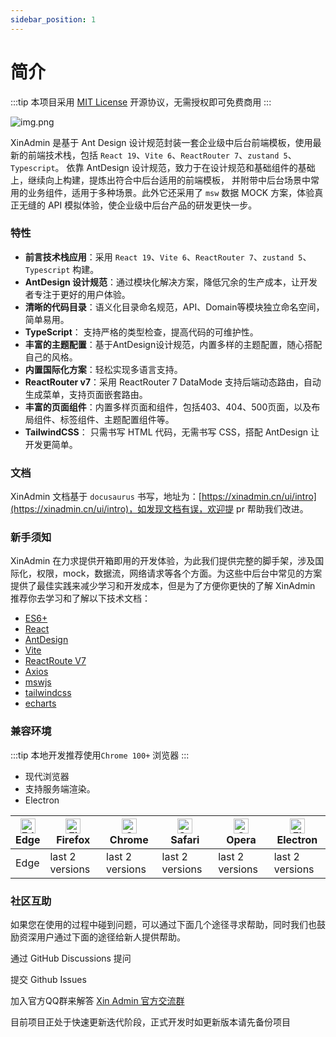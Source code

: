 ```yaml
---
sidebar_position: 1
---
```


# 简介

:::tip
本项目采用 [MIT License](https://github.com/xin-admin/xin-admin/blob/master/LICENSE) 开源协议，无需授权即可免费商用
:::

![img.png](img/img.png)

XinAdmin 是基于 Ant Design 设计规范封装一套企业级中后台前端模板，使用最新的前端技术栈，包括 `React 19`、`Vite 6`、`ReactRouter 7`、`zustand 5`、`  Typescript`。
依靠 AntDesign 设计规范，致力于在设计规范和基础组件的基础上，继续向上构建，提炼出符合中后台适用的前端模板，
并附带中后台场景中常用的业务组件，适用于多种场景。此外它还采用了 `msw` 数据 MOCK 方案，体验真正无缝的 API 模拟体验，使企业级中后台产品的研发更快一步。

### 特性

- **前言技术栈应用**：采用 `React 19`、`Vite 6`、`ReactRouter 7`、`zustand 5`、`  Typescript` 构建。
- **AntDesign 设计规范**：通过模块化解决方案，降低冗余的生产成本，让开发者专注于更好的用户体验。
- **清晰的代码目录**：语义化目录命名规范，API、Domain等模块独立命名空间，简单易用。
- **TypeScript**： 支持严格的类型检查，提高代码的可维护性。
- **丰富的主题配置**：基于AntDesign设计规范，内置多样的主题配置，随心搭配自己的风格。
- **内置国际化方案**：轻松实现多语言支持。
- **ReactRouter v7**：采用 ReactRouter 7 DataMode 支持后端动态路由，自动生成菜单，支持页面嵌套路由。
- **丰富的页面组件**：内置多样页面和组件，包括403、404、500页面，以及布局组件、标签组件、主题配置组件等。
- **TailwindCSS**： 只需书写 HTML 代码，无需书写 CSS，搭配 AntDesign 让开发更简单。

### 文档

XinAdmin 文档基于 `docusaurus` 书写，地址为：[https://xinadmin.cn/ui/intro](https://xinadmin.cn/ui/intro)，如发现文档有误，欢迎提 pr 帮助我们改进。

### 新手须知

XinAdmin 在力求提供开箱即用的开发体验，为此我们提供完整的脚手架，涉及国际化，权限，mock，数据流，网络请求等各个方面。为这些中后台中常见的方案提供了最佳实践来减少学习和开发成本，但是为了方便你更快的了解 XinAdmin
推荐你去学习和了解以下技术文档：

- [ES6+]( https://es6.ruanyifeng.com/)
- [React]( https://react.dev/ )
- [AntDesign]( https://ant.design/ )
- [Vite]( https://vite.dev/ )
- [ReactRoute V7](https://reactrouter.com/)
- [Axios](https://axios-http.com/)
- [mswjs](https://mswjs.io/)
- [tailwindcss](https://tailwindcss.com/)
- [echarts](https://echarts.apache.org/)

### 兼容环境

:::tip
本地开发推荐使用`Chrome 100+` 浏览器
:::

- 现代浏览器
- 支持服务端渲染。
- Electron

| [<img src="https://raw.githubusercontent.com/alrra/browser-logos/master/src/edge/edge_48x48.png" alt="Edge" width="24px" height="24px" />](https://godban.github.io/browsers-support-badges/)<br/>Edge | [<img src="https://raw.githubusercontent.com/alrra/browser-logos/master/src/firefox/firefox_48x48.png" alt="Firefox" width="24px" height="24px" />](https://godban.github.io/browsers-support-badges)<br/>Firefox | [<img src="https://raw.githubusercontent.com/alrra/browser-logos/master/src/chrome/chrome_48x48.png" alt="Chrome" width="24px" height="24px" />](https://godban.github.io/browsers-support-badges/)<br/>Chrome | [<img src="https://raw.githubusercontent.com/alrra/browser-logos/master/src/safari/safari_48x48.png" alt="Safari" width="24px" height="24px" />](https://godban.github.io/browsers-support-badges/)<br/>Safari | [<img src="https://raw.githubusercontent.com/alrra/browser-logos/master/src/opera/opera_48x48.png" alt="Opera" width="24px" height="24px" />](https://godban.github.io/browsers-support-badges/)<br/>Opera | [<img src="https://raw.githubusercontent.com/alrra/browser-logos/master/src/electron/electron_48x48.png" alt="Electron" width="24px" height="24px" />](https://godban.github.io/browsers-support-badges/)<br/>Electron |
|--------------------------------------------------------------------------------------------------------------------------------------------------------------------------------------------------------|-------------------------------------------------------------------------------------------------------------------------------------------------------------------------------------------------------------------|----------------------------------------------------------------------------------------------------------------------------------------------------------------------------------------------------------------|----------------------------------------------------------------------------------------------------------------------------------------------------------------------------------------------------------------|------------------------------------------------------------------------------------------------------------------------------------------------------------------------------------------------------------|------------------------------------------------------------------------------------------------------------------------------------------------------------------------------------------------------------------------|
| Edge                                                                                                                                                                                                   | last 2 versions                                                                                                                                                                                                   | last 2 versions                                                                                                                                                                                                | last 2 versions                                                                                                                                                                                                | last 2 versions                                                                                                                                                                                            | last 2 versions                                                                                                                                                                                                        |


### 社区互助

如果您在使用的过程中碰到问题，可以通过下面几个途径寻求帮助，同时我们也鼓励资深用户通过下面的途径给新人提供帮助。

通过 GitHub Discussions 提问

提交 Github Issues

加入官方QQ群来解答 [Xin Admin 官方交流群](https://qm.qq.com/q/4hxyJo0Oly)

目前项目正处于快速更新迭代阶段，正式开发时如更新版本请先备份项目